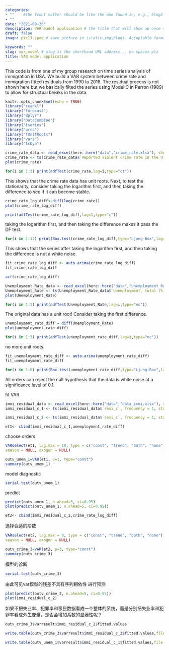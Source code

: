 ```yaml
---
categories:  
- ""    #the front matter should be like the one found in, e.g., blog2.md. It cannot be like the normal Rmd we used
- ""
date: "2021-09-30"
description: VAR model application # the title that will show up once someone gets to this page
draft: false
image: pic11.jpeg # save picture in \static\img\blogs. Acceptable formats= jpg, jpeg, or png . Your iPhone pics wont work

keywords: ""
slug: var_model # slug is the shorthand URL address... no spaces plz
title: VAR model application
---
```


This code is from one of my group research on time series analysis of immigration in USA. We build a VAR system between crime rate and immigration fitted residuals from 1990 to 2018. The residual process is not shown here but we basically fiited the series using Model C in Perron (1989) to allow for structual breaks in the data.

```r
knitr::opts_chunk$set(echo = TRUE)
library("readxl")
library("forecast")
library("dplyr")
library("DataCombine")
library("tseries")
library("urca")
library("fUnitRoots")
library("vars")
library("tsDyn")
```

```r
crime_rate_data <- read_excel(here::here("data","crime_rate.xlsx"), sheet = 2)
crime_rate <- ts(crime_rate_data$`Reported violent crime rate in the U.S. 1990-2018`, frequency = 1, start = 1990)
plot(crime_rate)
```
```r
for(i in 1:3) print(adfTest(crime_rate,lag=i,type="ct"))
```
This shows that the crime rate data has unit roots. Next, to test the stationarity, consider taking the logarithm first, and then taking the difference to see if it can become stable.
```r
crime_rate_log_diff<-diff(log(crime_rate))
plot(crime_rate_log_diff)
```
```r
print(adfTest(crime_rate_log_diff,lag=1,type="c"))
```
taking the logarithm first, and then taking the difference makes it pass the DF test.
```r
for(i in 1:12) print(Box.test(crime_rate_log_diff,type="Ljung-Box",lag=i))
```
This shows that the series after taking the logarithm first, and then taking the difference is not a white noise.
```r
fit_crime_rate_log_diff <- auto.arima(crime_rate_log_diff)
fit_crime_rate_log_diff
```

```r
acf(crime_rate_log_diff)
```


```r
Unemployment_Rate_data <- read_excel(here::here("data","Unemployment_Rate.xlsx"), sheet = 1)
Unemployment_Rate <- ts(Unemployment_Rate_data$`Unemployment, total (% of total labor force) (national estimate), USA`, frequency = 1, start = 1966,end=2018)
plot(Unemployment_Rate)
```
```r
for(i in 1:3) print(adfTest(Unemployment_Rate,lag=i,type="nc"))
```
The original data has a unit root! Consider taking the first difference.
```r
unemployment_rate_diff = diff(Unemployment_Rate)
plot(unemployment_rate_diff)
```
```r
for(i in 1:3) print(adfTest(unemployment_rate_diff,lag=i,type="nc"))
```
no more unit roots.
```r
fit_unemployment_rate_diff <- auto.arima(unemployment_rate_diff)
fit_unemployment_rate_diff
```
```r
for(i in 1:6) print(Box.test(unemployment_rate_diff,type="Ljung-Box",lag=i))
```
All orders can reject the null hypothesis that the data is white noise at a significance level of 0.1.


fit VAR
```r
immi_residual_data <- read_excel(here::here("data","data_immi.xlsx"), sheet = 1)
immi_residual_c_1 <- ts(immi_residual_data$`resi_c`, frequency = 1, start = 1967,end=2018)

immi_residual_c_2 <- ts(immi_residual_data$`resi_c`, frequency = 1, start = 1991,end=2018)
```

```r
et1<- cbind(immi_residual_c_1,unemployment_rate_diff)
```

choose orders
```r
VARselect(et1, lag.max = 10, type = c("const", "trend", "both", "none"),
season = NULL, exogen = NULL)
```

```r
outv_unem_1=VAR(et1, p=1, type="const")
summary(outv_unem_1)
```

model diagnostic
```r
serial.test(outv_unem_1)
```
predict
```r
predict(outv_unem_1, n.ahead=5, ci=0.95)
plot(predict(outv_unem_1, n.ahead=5, ci=0.95))

```







```r
et2<- cbind(immi_residual_c_2,crime_rate_log_diff)
```
选择合适的阶数
```r
VARselect(et2, lag.max = 8, type = c("const", "trend", "both", "none"),
season = NULL, exogen = NULL)
```
```r
outv_crime_3=VAR(et2, p=3, type="const")
summary(outv_crime_3)
```
模型的诊断
```r
serial.test(outv_crime_3)
```
由此可见var模型的残差不具有序列相依性
进行预测
```r
plot(predict(outv_crime_3, n.ahead=5, ci=0.95))
plot(immi_residual_c_2)
```
如果不把失业率、犯罪率和移民数据看成一个整体的系统，而是分别把失业率和犯罪率看成外生变量，是否会增加系数的显著性呢？
```r
outv_crime_3$varresult$immi_residual_c_2$fitted.values
```
```r
write.table(outv_crime_3$varresult$immi_residual_c_2$fitted.values,file = "fit.xls",row.names = F, col.names = F ,quote = F)

```
```r
write.table(outv_unem_1$varresult$immi_residual_c_1$fitted.values,file = "fit2.xls",row.names = F, col.names = F ,quote = F)
```




